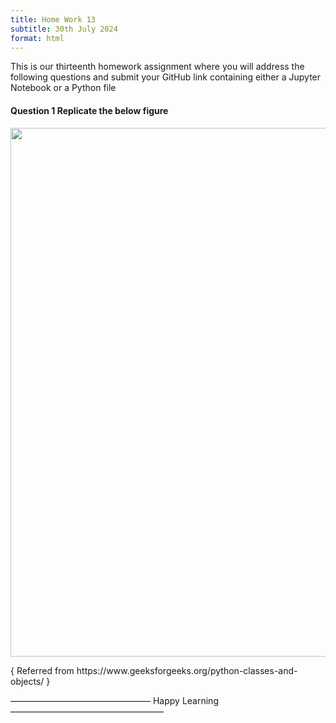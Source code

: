 ```yaml
---
title: Home Work 13
subtitle: 30th July 2024
format: html
---
```


This is our thirteenth homework assignment where you will address the following questions and submit your GitHub link containing either a Jupyter Notebook or a Python file

#### Question 1 Replicate the below figure 

![](geeksforgeeks.png){fig-align="center" width="846"}

{ Referred from https://www.geeksforgeeks.org/python-classes-and-objects/ }

------------------------------------------------ Happy Learning -----------------------------------------------------

```{=html}
<script src="https://giscus.app/client.js"
        data-repo="ArunKoundinya/AIBasicswithAK"
        data-repo-id="R_kgDOLXPVRw"
        data-category="General"
        data-category-id="DIC_kwDOLXPVR84CdeVx"
        data-mapping="pathname"
        data-strict="0"
        data-reactions-enabled="1"
        data-emit-metadata="0"
        data-input-position="bottom"
        data-theme="purple_dark"
        data-lang="en"
        crossorigin="anonymous"
        async>
</script>
```